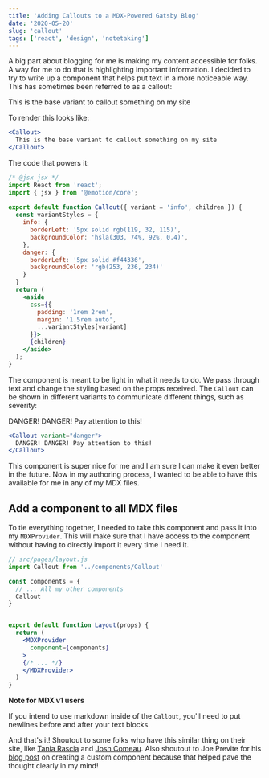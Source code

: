 ```yaml
---
title: 'Adding Callouts to a MDX-Powered Gatsby Blog'
date: '2020-05-20'
slug: 'callout'
tags: ['react', 'design', 'notetaking']
---
```


A big part about blogging for me is making my content accessible for folks. A way for me to do that is highlighting important information. I decided to try to write up a component that helps put text in a more noticeable way. This has sometimes been referred to as a callout:

<Callout>
  This is the base variant to callout something on my site
</Callout>

To render this looks like:

```jsx
<Callout>
  This is the base variant to callout something on my site
</Callout>
```

The code that powers it:

```jsx
/* @jsx jsx */
import React from 'react';
import { jsx } from '@emotion/core';
 
export default function Callout({ variant = 'info', children }) {
  const variantStyles = {
    info: {
      borderLeft: '5px solid rgb(119, 32, 115)',
      backgroundColor: 'hsla(303, 74%, 92%, 0.4)',
    },
    danger: {
      borderLeft: '5px solid #f44336',
      backgroundColor: 'rgb(253, 236, 234)'
    }
  }
  return (
    <aside
      css={{
        padding: '1rem 2rem',
        margin: '1.5rem auto',
        ...variantStyles[variant]
      }}>
      {children}
    </aside>
  );
}
```

The component is meant to be light in what it needs to do. We pass through text and change the
styling based on the props received. The `Callout` can be shown in different variants to 
communicate different things, such as severity:

<Callout variant="danger">
  DANGER! DANGER! Pay attention to this!
</Callout>

```jsx
<Callout variant="danger">
  DANGER! DANGER! Pay attention to this!
</Callout>
```

This component is super nice for me and I am sure I can make it even better in the future.
Now in my authoring process, I wanted to be able to have this available for me in any of my MDX files.

## Add a component to all MDX files

To tie everything together, I needed to take this component and pass it into my `MDXProvider`. This will
make sure that I have access to the component without having to directly import it every time I need it.


```jsx {2,6}
// src/pages/layout.js
import Callout from '../components/Callout'

const components = {
  // ... All my other components
  Callout
}


export default function Layout(props) {
  return (
    <MDXProvider 
      component={components}
    >
    {/* ... */}
    </MDXProvider>
  )
}
```

<Callout>

**Note for MDX v1 users**

If you intend to use markdown inside of the `Callout`, you'll
need to put newlines before and after your text blocks.

</Callout>

And that's it! Shoutout to some folks who have this similar thing on their 
site, like [Tania Rascia](https://www.taniarascia.com/) and [Josh Comeau](https://joshwcomeau.com/).
Also shoutout to Joe Previte for his [blog post](https://joeprevite.com/writing-custom-note-component-mdx)
on creating a custom component because that helped pave the thought clearly in my mind!
